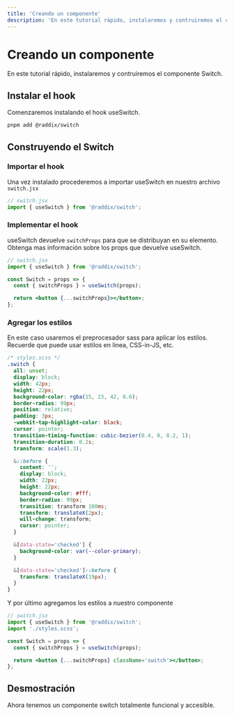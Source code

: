 ```yaml
---
title: 'Creando un componente'
description: 'En este tutorial rápido, instalaremos y contruiremos el componente Switch.'
---
```


# Creando un componente

En este tutorial rápido, instalaremos y contruiremos el componente Switch.

## Instalar el hook

Comenzaremos instalando el hook useSwitch.

```bash
pnpm add @raddix/switch
```

## Construyendo el Switch

### Importar el hook
Una vez instalado procederemos a importar useSwitch en nuestro
archivo <code>switch.jsx</code>

```jsx
// switch.jsx
import { useSwitch } from '@raddix/switch';
```

### Implementar el hook

useSwitch devuelve <code>switchProps</code> para que se distribuyan en su elemento.
Obtenga mas información sobre los props que devuelve useSwitch.

```jsx
// switch.jsx
import { useSwitch } from '@raddix/switch';

const Switch = props => {
  const { switchProps } = useSwitch(props);

  return <button {...switchProps}></button>;
};
```

### Agregar los estilos

En este caso usaremos el preprocesador sass para aplicar los estilos. Recuerde
que puede usar estilos en linea, CSS-in-JS, etc.

```scss
/* styles.scss */
.switch {
  all: unset;
  display: block;
  width: 42px;
  height: 22px;
  background-color: rgba(15, 23, 42, 0.6);
  border-radius: 99px;
  position: relative;
  padding: 3px;
  -webkit-tap-highlight-color: black;
  cursor: pointer;
  transition-timing-function: cubic-bezier(0.4, 0, 0.2, 1);
  transition-duration: 0.2s;
  transform: scale(1.3);

  &::before {
    content: '';
    display: block;
    width: 22px;
    height: 22px;
    background-color: #fff;
    border-radius: 99px;
    transition: transform 100ms;
    transform: translateX(2px);
    will-change: transform;
    cursor: pointer;
  }

  &[data-state='checked'] {
    background-color: var(--color-primary);
  }

  &[data-state='checked']::before {
    transform: translateX(19px);
  }
}
```

Y por último agregamos los estilos a nuestro componente

```jsx
// switch.jsx
import { useSwitch } from '@raddix/switch';
import './styles.scss';

const Switch = props => {
  const { switchProps } = useSwitch(props);

  return <button {...switchProps} className='switch'></button>;
};
```

## Desmostración

Ahora tenemos un componente switch totalmente funcional y accesible.

<Demo>
  <Switch />
</Demo>
